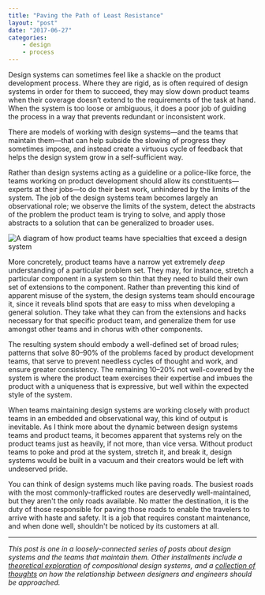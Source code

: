 ```yaml
---
title: "Paving the Path of Least Resistance"
layout: "post"
date: "2017-06-27"
categories:
    - design
    - process
---
```


Design systems can sometimes feel like a shackle on the product development
process. Where they are rigid, as is often required of design systems in order
for them to succeed, they may slow down product teams when their coverage
doesn’t extend to the requirements of the task at hand. When the system is too
loose or ambiguous, it does a poor job of guiding the process in a way that
prevents redundant or inconsistent work.

There are models of working with design systems—and the teams that maintain
them—that can help subside the slowing of progress they sometimes impose, and
instead create a virtuous cycle of feedback that helps the design system grow in
a self-sufficient way.

Rather than design systems acting as a guideline or a police-like force, the
teams working on product development should allow its constituents—experts at
their jobs—to do their best work, unhindered by the limits of the system. The
job of the design systems team becomes largely an observational role; we observe
the limits of the system, detect the abstracts of the problem the product team
is trying to solve, and apply those abstracts to a solution that can be
generalized to broader uses.

<Image
    alt="A diagram of how product teams have specialties that exceed a design system"
    height={780}
    src="2017/06/designSystems.png"
    width={1296}
/>

More concretely, product teams have a narrow yet extremely _deep_ understanding
of a particular problem set. They may, for instance, stretch a particular
component in a system so thin that they need to build their own set of
extensions to the component. Rather than preventing this kind of apparent misuse
of the system, the design systems team should encourage it, since it reveals
blind spots that are easy to miss when developing a general solution. They take
what they can from the extensions and hacks necessary for that specific product
team, and generalize them for use amongst other teams and in chorus with other
components.

The resulting system should embody a well-defined set of broad rules; patterns
that solve 80–90% of the problems faced by product development teams, that serve
to prevent needless cycles of thought and work, and ensure greater consistency.
The remaining 10–20% not well-covered by the system is where the product team
exercises their expertise and imbues the product with a uniqueness that is
expressive, but well within the expected style of the system.

When teams maintaining design systems are working closely with product teams in
an embedded and observational way, this kind of output is inevitable. As I think
more about the dynamic between design systems teams and product teams, it
becomes apparent that systems rely on the product teams just as heavily, if not
more, than vice versa. Without product teams to poke and prod at the system,
stretch it, and break it, design systems would be built in a vacuum and their
creators would be left with undeserved pride.

You can think of design systems much like paving roads. The busiest roads with
the most commonly-trafficked routes are deservedly well-maintained, but they
aren't the only roads available. No matter the destination, it is the duty of
those responsible for paving those roads to enable the travelers to arrive with
haste and safety. It is a job that requires constant maintenance, and when done
well, shouldn't be noticed by its customers at all.

---

_This post is one in a loosely-connected series of posts about design systems
and the teams that maintain them. Other installments include a
[theoretical exploration](https://daneden.me/2017/03/29/designing-systems/) of
compositional design systems, and a
[collection of thoughts](https://daneden.me/2017/06/02/casting-graphite-in-gold/)
on how the relationship between designers and engineers should be approached._
